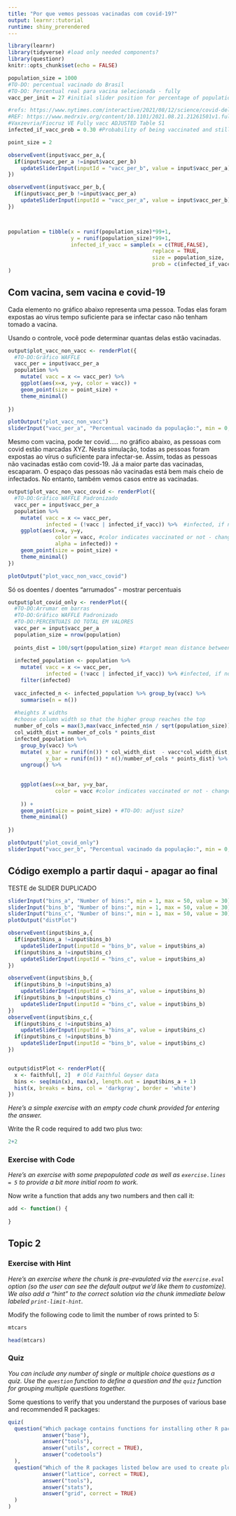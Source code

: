 ```yaml
---
title: "Por que vemos pessoas vacinadas com covid-19?"
output: learnr::tutorial
runtime: shiny_prerendered
---
```


<!-- A fazer: marcados com TO-DO -->

```r
library(learnr)
library(tidyverse) #load only needed components?
library(questionr)
knitr::opts_chunk$set(echo = FALSE)
```
```r
population_size = 1000
#TO-DO: percentual vacinado do Brasil
#TO-DO: Percentual real para vacina selecionada - fully
vacc_per_init = 27 #initial slider position for percentage of population vaccinated

#refs: https://www.nytimes.com/interactive/2021/08/12/science/covid-delta-breakthrough.html?smtyp=cur&smid=tw-nytimes
#REF: https://www.medrxiv.org/content/10.1101/2021.08.21.21261501v1.full.pdf 
#Vaxzevria/Fiocruz VE Fully vacc ADJUSTED Table S1
infected_if_vacc_prob = 0.30 #Probability of being vaccinated and still get covid if exposed enough to get covid unvaccinated.


```
```r
point_size = 2

observeEvent(input$vacc_per_a,{
  if(input$vacc_per_a !=input$vacc_per_b)
    updateSliderInput(inputId = "vacc_per_b", value = input$vacc_per_a)
})

observeEvent(input$vacc_per_b,{
  if(input$vacc_per_b !=input$vacc_per_a)
    updateSliderInput(inputId = "vacc_per_a", value = input$vacc_per_b)
})




```

```r
population = tibble(x = runif(population_size)*99+1, 
                    y = runif(population_size)*99+1,
                    infected_if_vacc = sample(x = c(TRUE,FALSE),
                                              replace = TRUE,
                                              size = population_size,
                                              prob = c(infected_if_vacc_prob,1-infected_if_vacc_prob))
)
```



## Com vacina, sem vacina e covid-19

Cada elemento no gráfico abaixo representa uma pessoa. Todas elas foram expostas ao vírus tempo suficiente para se infectar caso não tenham tomado a vacina.

Usando o controle, você pode determinar quantas delas estão vacinadas.


```r
output$plot_vacc_non_vacc <- renderPlot({
  #TO-DO:Gráfico WAFFLE
  vacc_per = input$vacc_per_a
  population %>% 
    mutate( vacc = x <= vacc_per) %>%
    ggplot(aes(x=x, y=y, color = vacc)) +
    geom_point(size = point_size) +
    theme_minimal()
  
})
```
```r
plotOutput("plot_vacc_non_vacc")
sliderInput("vacc_per_a", "Percentual vacinado da população:", min = 0, max = 100, value = vacc_per_init)
```


<!-- #TO-DO:Texto explicando que mesmo com vacina pode covid -->
Mesmo com vacina, pode ter covid..... no gráfico abaixo, as pessoas com covid estão marcadas XYZ. Nesta simulação, todas as pessoas foram expostas ao vírus o suficiente para infectar-se.  Assim, todas as pessoas não vacinadas estão com covid-19. Já a maior parte das vacinadas, escaparam. O espaço das pessoas não vacinadas está bem mais cheio de infectados.  No entanto,  também vemos casos entre as vacinadas.     

```r
output$plot_vacc_non_vacc_covid <- renderPlot({
  #TO-DO:Gráfico WAFFLE Padronizado
  vacc_per = input$vacc_per_a
  population %>%
    mutate( vacc = x <= vacc_per, 
            infected = (!vacc | infected_if_vacc)) %>%  #infected, if not vacc or if vacc but still in prob.
    ggplot(aes(x=x, y=y, 
               color = vacc, #color indicates vaccinated or not - change
               alpha = infected)) +
    geom_point(size = point_size) +
    theme_minimal()
})
```
```r
plotOutput("plot_vacc_non_vacc_covid")
```


<!-- #TO-DO:Texto Introdução gráfico só com os doentes -->
Só os doentes / doentes "arrumados" - mostrar percentuais


```r
output$plot_covid_only <- renderPlot({
  #TO-DO:Arrumar em barras
  #TO-DO:Gráfico WAFFLE Padronizado
  #TO-DO:PERCENTUAIS DO TOTAL EM VALORES
  vacc_per = input$vacc_per_a
  population_size = nrow(population)
  
  points_dist = 100/sqrt(population_size) #target mean distance between points
  
  infected_population <- population %>%
    mutate( vacc = x <= vacc_per, 
            infected = (!vacc | infected_if_vacc)) %>% #infected, if not vacc or if vacc but still in prob.
    filter(infected)
  
  vacc_infected_n <- infected_population %>% group_by(vacc) %>%
    summarise(n = n())
  
  #heights X widths
  #choose column width so that the higher group reaches the top 
  number_of_cols = max(3,max(vacc_infected_n$n / sqrt(population_size))) # in columns
  col_width_dist = number_of_cols * points_dist
  infected_population %>%
    group_by(vacc) %>%
    mutate( x_bar = runif(n()) * col_width_dist  - vacc*col_width_dist,
            y_bar = runif(n()) * n()/number_of_cols * points_dist) %>%
    ungroup() %>%
    
    
    ggplot(aes(x=x_bar, y=y_bar, 
               color = vacc #color indicates vaccinated or not - change
               
    )) +
    geom_point(size = point_size) + #TO-DO: adjust size? 
    theme_minimal()
  
})
```
```r
plotOutput("plot_covid_only")
sliderInput("vacc_per_b", "Percentual vacinado da população:", min = 0, max = 100, value = vacc_per_init)
```

<!-- TO-DO:TEXTO SOBRE percentual, testes com 100%, calculo de equilibrio  -->

<!-- TO-DO:GRAFICO de percentual de cada população -->

## Código exemplo a partir daqui - apagar ao final


TESTE de SLIDER DUPLICADO

```r
sliderInput("bins_a", "Number of bins:", min = 1, max = 50, value = 30)
sliderInput("bins_b", "Number of bins:", min = 1, max = 50, value = 30)
sliderInput("bins_c", "Number of bins:", min = 1, max = 50, value = 30)
plotOutput("distPlot")
```

```r

observeEvent(input$bins_a,{
  if(input$bins_a !=input$bins_b)
    updateSliderInput(inputId = "bins_b", value = input$bins_a)
  if(input$bins_a !=input$bins_c)
    updateSliderInput(inputId = "bins_c", value = input$bins_a)
})

observeEvent(input$bins_b,{
  if(input$bins_b !=input$bins_a)
    updateSliderInput(inputId = "bins_a", value = input$bins_b)
  if(input$bins_b !=input$bins_c)
    updateSliderInput(inputId = "bins_c", value = input$bins_b)
})
observeEvent(input$bins_c,{
  if(input$bins_c !=input$bins_a)
    updateSliderInput(inputId = "bins_a", value = input$bins_c)
  if(input$bins_c !=input$bins_b)
    updateSliderInput(inputId = "bins_b", value = input$bins_c)
})


output$distPlot <- renderPlot({
  x <- faithful[, 2]  # Old Faithful Geyser data
  bins <- seq(min(x), max(x), length.out = input$bins_a + 1)
  hist(x, breaks = bins, col = 'darkgray', border = 'white')
})
```

*Here's a simple exercise with an empty code chunk provided for entering the answer.*

Write the R code required to add two plus two:

```r
2+2
```

### Exercise with Code

*Here's an exercise with some prepopulated code as well as `exercise.lines = 5` to provide a bit more initial room to work.*

Now write a function that adds any two numbers and then call it:

```r
add <- function() {
  
}
```

## Topic 2

### Exercise with Hint

*Here's an exercise where the chunk is pre-evaulated via the `exercise.eval` option (so the user can see the default output we'd like them to customize). We also add a "hint" to the correct solution via the chunk immediate below labeled `print-limit-hint`.*

Modify the following code to limit the number of rows printed to 5:

```r
mtcars
```

```r
head(mtcars)
```

### Quiz

*You can include any number of single or multiple choice questions as a quiz. Use the `question` function to define a question and the `quiz` function for grouping multiple questions together.*

Some questions to verify that you understand the purposes of various base and recommended R packages:

```r
quiz(
  question("Which package contains functions for installing other R packages?",
           answer("base"),
           answer("tools"),
           answer("utils", correct = TRUE),
           answer("codetools")
  ),
  question("Which of the R packages listed below are used to create plots?",
           answer("lattice", correct = TRUE),
           answer("tools"),
           answer("stats"),
           answer("grid", correct = TRUE)
  )
)
```

